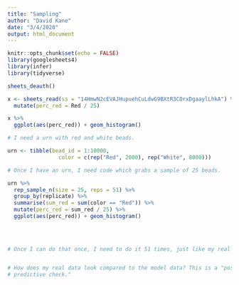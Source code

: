 ```yaml
---
title: "Sampling"
author: "David Kane"
date: "3/4/2020"
output: html_document
---
```


```r
knitr::opts_chunk$set(echo = FALSE)
library(googlesheets4)
library(infer)
library(tidyverse)

sheets_deauth()

x <- sheets_read(ss = "14HmwN2cEVAJHupuehCuLdwG9BXtR3COrxDgaaylLhkA") %>% 
  mutate(perc_red = Red / 25)
```



```r
x %>% 
  ggplot(aes(perc_red)) + geom_histogram()

```


```r
# I need a urn with red and white beads.

urn <- tibble(bead_id = 1:10000, 
                color = c(rep("Red", 2000), rep("White", 8000)))

# Once I have an urn, I need code which grabs a sample of 25 beads.

urn %>% 
  rep_sample_n(size = 25, reps = 51) %>% 
  group_by(replicate) %>% 
  summarise(sum_red = sum(color == "Red")) %>% 
  mutate(perc_red = sum_red / 25) %>% 
  ggplot(aes(perc_red)) + geom_histogram()
  
  
 

# Once I can do that once, I need to do it 51 times, just like my real data.


# How does my real data look compared to the model data? This is a "posterior
# predictive check."


```

